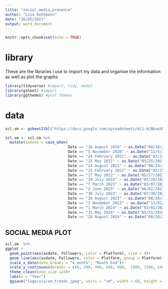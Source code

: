 ```yaml
---
title: "social_media_presence"
author: "Lisa Rothmann"
date: "26/05/2021"
output: word_document
---
```


```r
knitr::opts_chunk$set(echo = TRUE)
```

# library
These are the libraries i use to import my data and organise the information as well as plot the graphs 

```r
library(tidyverse) #import, tidy, model 
library(gsheet) #import 
library(ggthemes) #plot themes
```

# data
```r
scl.sm <- gsheet2tbl("https://docs.google.com/spreadsheets/d/1-bCNbueVD-9tLurdJAHW-SkV3slUs3ash4tXenhY-Zc/edit?usp=sharing")

scl.sm <- scl.sm %>% 
  mutate(asdate = case_when(
                            Date == "18 August 2020" ~ as.Date("08/18/2020", format='%m/%d/%Y'),
                            Date == "5 November 2020" ~ as.Date("11/5/2020", format='%m/%d/%Y'),
                            Date == "24 February 2021" ~ as.Date("02/24/2021", format='%m/%d/%Y'),
                            Date == "25 May 2021" ~ as.Date("05/25/2021", format='%m/%d/%Y'),
                            Date == "24 August 2021" ~ as.Date("08/24/2021", format='%m/%d/%Y'),
                            Date == "25 February 2022" ~ as.Date("02/25/2022", format='%m/%d/%Y'),
                            Date == "17 May 2022" ~ as.Date("05/17/2022", format='%m/%d/%Y'),
                            Date == "29 July 2022" ~ as.Date("07/29/2022", format='%m/%d/%Y'),
                            Date == "7 March 2023" ~ as.Date("03/07/2023", format='%m/%d/%Y'),
                            Date == "2 June 2023" ~ as.Date("06/02/2023", format ='%m/%d/%Y'),
                            Date == "30 July 2023" ~ as.Date("07/30/2023", format='%m/%d/%Y'),
                            Date == "26 August 2023" ~ as.Date("08/26/2023", format='%m/%d/%Y'),
                            Date == "1 November 2023" ~ as.Date("11/01/2023", format='%m/%d/%Y'),
                            Date == "1 March 2024" ~ as.Date("03/01/2024", format='%m/%d/%Y'),
                            Date == "31 May 2024" ~ as.Date("05/31/2024", format='%m/%d/%Y'),
                            Date == "28 August 2024" ~ as.Date("08/28/2024", format='%m/%d/%Y')))
```

## SOCIAL MEDIA PLOT 
```r
scl.sm  %>% 
ggplot +
  geom_point(aes(asdate, Followers, color = Platform), size = 4)+
  geom_line(aes(asdate, Followers, color = Platform, group = Platform), size = 1, linetype = "dashed")+
  scale_x_date(date_breaks = "4 month", "Month End")+
  scale_y_continuous(breaks = c(0, 200, 400, 600, 800,  1000, 1200, 1400, 1600))+
  theme_clean(base_size =24)+
  labs(x = "Year")
  ggsave("logo/vis/sm_trends.jpeg", units = "cm", width = 60, height = 30)
  
```

